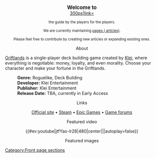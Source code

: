 <div class="fpbox" style="text-align: center;"><!-- BEGIN Welcome box-->
<div class="welcome"><big>'''Welcome to'''</big><br>[[file:wiki.png|300px|link={{PAGENAME}}]]</div>
<div><small>the ''{{Gamename}}''  guide by the players for the players.</small></div>
<small>We are currently maintaining [[Special:Statistics|{{NUMBEROFPAGES}} pages ({{NUMBEROFARTICLES}} articles)]].

Please feel free to contribute by creating new articles or expanding existing ones.</small>
</div><!--END Welcome box-->

<div class="fpbox mobilecollapsible expanded" style="text-align: center;"><!-- BEGIN Description box-->
<div class="heading desktopcenter mobileleft">About {{Gamename}}</div>
<div class="body" style="text-align: left;">
[[Griftlands]] is a single-player deck building game created by [[Klei]], where everything is negotiable: money, loyalty, and even morality. Choose your character and make your fortune in the Griftlands.
 
:'''Genre:'''        Roguelike, Deck Building
:'''Developer:'''    Klei Entertainment
:'''Publisher:'''    Klei Entertainment	
:'''Release Date:''' TBA, currently in Early Access


</div>
<div class="heading desktopcenter mobileleft">Links</div>
<div class="body" style="text-align:center">
[https://www.klei.com/games/griftlands Official site] • [https://store.steampowered.com/app/601840/Griftlands/ Steam] • [https://www.epicgames.com/store/ru/product/griftlands/home Epic Games] • [https://forums.kleientertainment.com/forums/forum/147-griftlands/ Game forums]
</div>
</div><!--END Description box-->

<div class="fpbox mobilecollapsible expanded" style="text-align: center;"><!-- BEGIN Videos box-->
<div class="heading desktopcenter mobileleft">Featured video</div>
<div class="body" style="text-align: center;">
{{#ev:youtube|jtfYao-lr28|480|center|||autoplay=false}}
</div>
</div><!--END Videos box-->

<div class="fpbox nomobile" style="text-align: center;"><!-- BEGIN Images box-->
<div class="heading">Featured images</div>
<div class="body">
{{Featured images}}
</div>
</div><!--END Images box--><noinclude>

[[Category:Front page sections]]</noinclude>